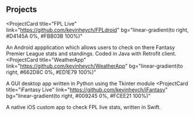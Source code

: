 ## Projects

<ProjectCard
  title="FPL Live"
  link="https://github.com/kevinheych/FPLdroid"
  bg="linear-gradient(to right, #D4145A 0%, #FBB03B 100%)"
>
  An Android appplication which allows users to check on there Fantasy Premier League stats and standings. Coded in Java with Retrofit client.
</ProjectCard>
<ProjectCard
  title="WeatherApp"
  link="https://github.com/kevinheych/WeatherApp"
  bg="linear-gradient(to right, #662D8C 0%, #ED1E79 100%)"
>
  A GUI desktop app written in Python using the Tkinter module
</ProjectCard>
<ProjectCard
  title="iFantasy Live"
  link="https://github.com/kevinheych/iFantasy"
  bg="linear-gradient(to right, #009245 0%, #FCEE21 100%)"
>
  A native iOS custom app to check FPL live stats, written in Swift.
</ProjectCard>
 
 


